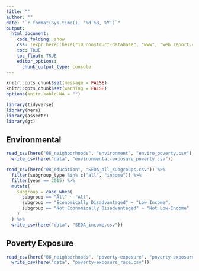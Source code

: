 ```yaml
---
title: ""
author: ""
date: "`r format(Sys.time(), '%d %B, %Y')`"
output:
  html_document:
    code_folding: show
    css: !expr here::here("10_construct-database", "www", "web_report.css")
    toc: TRUE
    toc_float: TRUE
    editor_options: 
      chunk_output_type: console
---
```


<style>
@import url('https://fonts.googleapis.com/css?family=Lato&display=swap');
</style>

<link rel="stylesheet" href="//fonts.googleapis.com/css?family=Lato" />

```r
knitr::opts_chunk$set(message = FALSE)
knitr::opts_chunk$set(warning = FALSE)
options(knitr.kable.NA = "")

```

```r
library(tidyverse)
library(here)
library(assertr)
library(gt)

```

## Environmental 

```r
read_csv(here("06_neighborhoods", "environment", "enviro_poverty.csv"), guess_max = 5000) %>%
  write_csv(here("data", "environmental-exposure_poverty.csv"))

```

```r
read_csv(here("08_education", "SEDA_all_subgroups.csv")) %>%
  filter(subgroup_type %in% c("all", "income")) %>%
  filter(year == 2015) %>%
  mutate(
    subgroup = case_when(
      subgroup == "All" ~ "All",
      subgroup == "Economically Disadvantaged" ~ "Low Income",
      subgroup == "Not Economically Disadvantaged" ~ "Not Low-Income"
    )
  ) %>%
  write_csv(here("data", "SEDA_income.csv"))

```

## Poverty Exposure

```r
read_csv(here("06_neighborhoods", "poverty-exposure", "poverty-exposure_race-ethnicity.csv"), guess_max = 5000) %>%
  write_csv(here("data", "poverty-exposure_race.csv"))

```




